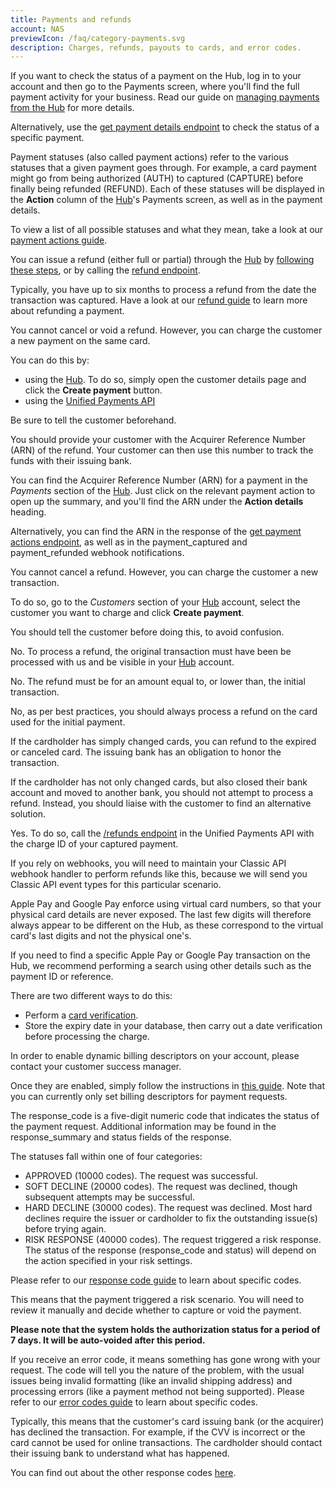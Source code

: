 ```yaml
---
title: Payments and refunds
account: NAS
previewIcon: /faq/category-payments.svg
description: Charges, refunds, payouts to cards, and error codes.
---
```


<FAQItem title="How do I check the status of a payment?" popularity={21}>

If you want to check the status of a payment on the Hub, log in to your account and then go to the Payments screen, where you'll find the full payment activity for your business. Read our guide on [managing payments from the Hub](/the-hub/manage-hub-payments) for more details.

Alternatively, use the [get payment details endpoint](https://docs.checkout.com/payments/manage-payments/get-payment-details) to check the status of a specific payment.

</FAQItem>


<FAQItem title="What do the payment statuses in the Hub mean?" popularity={22}>

Payment statuses (also called payment actions) refer to the various statuses that a given payment goes through. For example, a card payment might go from being authorized (AUTH) to captured (CAPTURE) before finally being refunded (REFUND). Each of these statuses will be displayed in the **Action** column of the [Hub](https://hub.checkout.com/login)'s Payments screen, as well as in the payment details.

To view a list of all possible statuses and what they mean, take a look at our [payment actions guide](/the-hub/manage-hub-payments/about-payment-actions).

</FAQItem>

<FAQItem title="How do I issue a refund?" popularity={23}>

You can issue a refund (either full or partial) through the [Hub](https://hub.checkout.com/login) by [following these steps](https://docs.ckotech.co/the-hub/manage-payments#Managepayments-Capture,void,orrefundapayment), or by calling the [refund endpoint](/payments/manage-payments/refund-a-payment).

</FAQItem>

<FAQItem title="How long do I have to process a refund?" popularity={24}>

Typically, you have up to six months to process a refund from the date the transaction was captured. Have a look at our [refund guide](/payments/manage-payments/refund-a-payment) to learn more about refunding a payment.

</FAQItem>

<FAQItem title="Can I cancel or void a refund?" popularity={25}>

You cannot cancel or void a refund. However, you can charge the customer a new payment on the same card.

You can do this by:

- using the [Hub](https://hub.checkout.com/login). To do so, simply open the customer details page and click the **Create payment** button.
- using the [Unified Payments API](/payments/accept-payments/request-a-card-payment)

Be sure to tell the customer beforehand.

</FAQItem>

<FAQItem title="My customer hasn't received the refund I processed. What should I do?" popularity={26}>

You should provide your customer with the Acquirer Reference Number (ARN) of the refund. Your customer can then use this number to track the funds with their issuing bank.

</FAQItem>


<FAQItem title="Where can I find the Acquirer Reference Number (ARN)?" popularity={37}>

You can find the Acquirer Reference Number (ARN) for a payment in the _Payments_ section of the [Hub](https://hub.checkout.com/login). Just click on the relevant payment action to open up the summary, and you'll find the ARN under the **Action details** heading.

Alternatively, you can find the ARN in the response of the [get payment actions endpoint](/payments/manage-payments/get-payment-actions), as well as in the payment_captured and payment_refunded webhook notifications.

</FAQItem>

<FAQItem title="I accidentally processed a full refund instead of a partial one. What should I do?" popularity={28}>

You cannot cancel a refund. However, you can charge the customer a new transaction.

To do so, go to the _Customers_ section of your [Hub](https://hub.checkout.com/login) account, select the customer you want to charge and click **Create payment**.

You should tell the customer before doing this, to avoid confusion.

</FAQItem>

<FAQItem title="Can I process a refund for a card not processed on Checkout.com?" popularity={30}>

No. To process a refund, the original transaction must have been be processed with us and be visible in your [Hub](https://hub.checkout.com/login) account.

</FAQItem>

<FAQItem title="Can I process a refund for an amount larger than the initial transaction?" popularity={31}>

No. The refund must be for an amount equal to, or lower than, the initial transaction.

</FAQItem>

<FAQItem title="Can I process a refund on a different card than the one used for the initial payment?" popularity={32}>

No, as per best practices, you should always process a refund on the card used for the initial payment.

</FAQItem>

<FAQItem title="Can I issue a refund to an expired/canceled card or closed account?" popularity={33}>

If the cardholder has simply changed cards, you can refund to the expired or canceled card. The issuing bank has an obligation to honor the transaction.

If the cardholder has not only changed cards, but also closed their bank account and moved to another bank, you should not attempt to process a refund. Instead, you should liaise with the customer to find an alternative solution.

</FAQItem>

<FAQItem title="Can I perform refunds through the Unified Payments API on payments created using the Classic API?" popularity={34}>

Yes. To do so, call the [/refunds endpoint](/payments/manage-payments/refund-a-payment) in the Unified Payments API with the charge ID of your captured payment.

If you rely on webhooks, you will need to maintain your Classic API webhook handler to perform refunds like this, because we will send you Classic API event types for this particular scenario.

</FAQItem>

<FAQItem title="Why are Apple Pay and Google Pay card numbers different on the Hub?" popularity={35}>

Apple Pay and Google Pay enforce using virtual card numbers, so that your physical card details are never exposed. The last few digits will therefore always appear to be different on the Hub, as these correspond to the virtual card's last digits and not the physical one's.

If you need to find a specific Apple Pay or Google Pay transaction on the Hub, we recommend performing a search using other details such as the payment ID or reference.

</FAQItem>

<FAQItem title="How can I verify if a card linked to a source ID is expired?" popularity={36}>

There are two different ways to do this:

- Perform a [card verification](/risk-management/card-verification).
- Store the expiry date in your database, then carry out a date verification before processing the charge.

</FAQItem>

<FAQItem title="How do I set a dynamic billing descriptor?" popularity={36}>

In order to enable dynamic billing descriptors on your account, please contact your customer success manager.

Once they are enabled, simply follow the instructions in [this guide](/resources/dynamic-billing-descriptor). Note that you can currently only set billing descriptors for payment requests.

</FAQItem>

<FAQItem title="What does the response code of my transaction mean?" popularity={20}>

The response_code is a five-digit numeric code that indicates the status of the payment request. Additional information may be found in the response_summary and status fields of the response.

The statuses fall within one of four categories:

- APPROVED (10000 codes). The request was successful.
- SOFT DECLINE (20000 codes). The request was declined, though subsequent attempts may be successful.
- HARD DECLINE (30000 codes). The request was declined. Most hard declines require the issuer or cardholder to fix the outstanding issue(s) before trying again.
- RISK RESPONSE (40000 codes). The request triggered a risk response. The status of the response (response_code and status) will depend on the action specified in your risk settings.

Please refer to our [response code guide](/resources/codes/response-codes) to learn about specific codes.

</FAQItem>

<FAQItem title="What should I do when a payment’s status is: Authorization: Flagged?" popularity={16}>

This means that the payment triggered a risk scenario. You will need to review it manually and decide whether to capture or void the payment.

**Please note that the system holds the authorization status for a period of 7 days. It will be auto-voided after this period.**

</FAQItem>

<FAQItem title="What does the error code of my request mean?" popularity={12}>

If you receive an error code, it means something has gone wrong with your request. The code will tell you the nature of the problem, with the usual issues being invalid formatting (like an invalid shipping address) and processing errors (like a payment method not being supported). Please refer to our [error codes guide](/resources/codes/error-codes) to learn about specific codes.

</FAQItem>

<FAQItem title="What does the Do Not Honour (20005) response code mean?" popularity={37}>

Typically, this means that the customer's card issuing bank (or the acquirer) has declined the transaction. For example, if the CVV is incorrect or the card cannot be used for online transactions. The cardholder should contact their issuing bank to understand what has happened.

You can find out about the other response codes [here](/resources/codes/response-codes).

</FAQItem>


